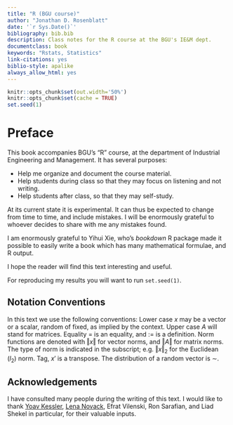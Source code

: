 ```yaml
--- 
title: "R (BGU course)"
author: "Jonathan D. Rosenblatt"
date: '`r Sys.Date()`'
bibliography: bib.bib
description: Class notes for the R course at the BGU's IE&M dept.
documentclass: book
keywords: "Rstats, Statistics"
link-citations: yes
biblio-style: apalike
always_allow_html: yes
---
```


```r
knitr::opts_chunk$set(out.width='50%')
knitr::opts_chunk$set(cache = TRUE)
set.seed(1)
```




# Preface

This book accompanies BGU's "R" course, at the department of Industrial Engineering and Management. 
It has several purposes:

- Help me organize and document the course material.
- Help students during class so that they may focus on listening and not writing.
- Help students after class, so that they may self-study.

At its current state it is experimental. 
It can thus be expected to change from time to time, and include mistakes.
I will be enormously grateful to whoever decides to share with me any mistakes found.

I am enormously grateful to Yihui Xie, who's *bookdown* R package made it possible to easily write a book which has many mathematical formulae, and R output. 

I hope the reader will find this text interesting and useful. 

For reproducing my results you will want to run `set.seed(1)`.





## Notation Conventions

In this text we use the following conventions:
Lower case $x$ may be a vector or a scalar, random of fixed, as implied by the context. 
Upper case $A$ will stand for matrices. 
Equality $=$ is an equality, and $:=$ is a definition.
Norm functions are denoted with $\Vert x \Vert$ for vector norms, and $\Vert A \Vert$ for matrix norms. 
The type of norm is indicated in the subscript; e.g. $\Vert x \Vert_2$ for the Euclidean ($l_2$) norm.
Tag, $x'$ is a transpose. 
The distribution of a random vector is $\sim$.



## Acknowledgements

I have consulted many people during the writing of this text.
I would like to thank [Yoav Kessler](https://kesslerlab.wordpress.com/), [Lena Novack](http://fohs.bgu.ac.il/research/profileBrief.aspx?id=VeeMVried), Efrat Vilenski, Ron Sarafian, and Liad Shekel in particular, for their valuable inputs. 

